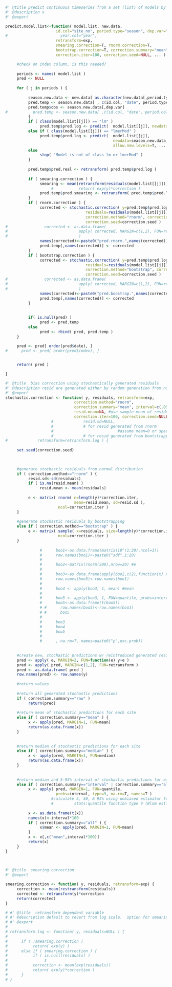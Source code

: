 


```r
#' @title predict continuous timeseries from a set (list) of models by period
#' @description x 
#' @export

predict.model.list<-function( model.list, new.data, 
                      id.col="site_no", period.type="season", dep.var="flow.mean",
#                       year.col="year", 
                      retransform=exp, 
                      smearing.correction=T, rnorm.correction=T,
                      bootstrap.correction=T, correction.summary="mean",
                      correction.iter=100, correction.seed=NULL, ... ) {

     #check on index column, is this needed?
     
     periods <- names( model.list )
     pred <- NULL
     
     for ( j in periods ) {
          
          season.new.data <- new.data[ as.character(new.data[,period.type])==j, ]
          pred.temp <- season.new.data[ , c(id.col, "date", period.type) ]
          pred.temp$obs <- season.new.data[,dep.var]
#           pred.temp <- season.new.data[ ,c(id.col, "date", period.col, year.col) ] 
          {
          if ( class(model.list[[j]]) == "lm" )
               pred.temp$pred.log <- predict(  model.list[[j]], newdata=season.new.data, ...  )
          else if ( class(model.list[[j]]) == "lmerMod" )
               pred.temp$pred.log <- predict(  model.list[[j]], 
                                               newdata=season.new.data, 
                                               allow.new.levels=T, ...  )
          else
               stop( "Model is not of class lm or lmerMod" )
          }
               
          pred.temp$pred.real <- retransform( pred.temp$pred.log )
          
          if ( smearing.correction ) {
               smearing <- mean(retransform(residuals(model.list[[j]])))
                    #           return( exp(y)*correction )
               pred.temp$pred.smearing <- retransform( pred.temp$pred.log )*smearing
          }
          if ( rnorm.correction ) {
               corrected <- stochastic.correction( y=pred.temp$pred.log, 
                                   residuals=residuals(model.list[[j]]),
                                   correction.method="rnorm", correction.summary="all",
                                   correction.seed=correction.seed )
#                corrected <- as.data.frame(
#                               apply( corrected, MARGIN=c(1,2), FUN=retransform )
#                               )
               names(corrected)<-paste0("pred.rnorm.",names(corrected))
               pred.temp[,names(corrected)] <- corrected
          }
          if ( bootstrap.correction ) {
               corrected <- stochastic.correction( y=pred.temp$pred.log, 
                                   residuals=residuals(model.list[[j]]),
                                   correction.method="bootstrap", correction.summary="all",
                                   correction.seed=correction.seed )
#                corrected <- as.data.frame(
#                               apply( corrected, MARGIN=c(1,2), FUN=retransform )
#                               )
               names(corrected)<-paste0("pred.boostrap.",names(corrected))
               pred.temp[,names(corrected)] <- corrected
          }
          
               
          if( is.null(pred) )
               pred <- pred.temp
          else 
               pred <- rbind( pred, pred.temp )
     }
     
     pred <- pred[ order(pred$date), ]
#      pred <- pred[ order(pred$index), ]


     return( pred )     

}

```

```r
#' @title  bias correction using stochastically generated residuals
#' @description resid are generated either by random generation from normal distribution, or bootstrapping observed residuals
#' @export
stochastic.correction <- function( y, residuals, retransform=exp,
                              correction.method="rnorm",                
                              correction.summary="mean", interval=c(.05, .5, .95), 
                              resid.mean=NA, #use sample mean of residuals, or force to zero?
                              correction.iter=100, correction.seed=NULL ) {  
                    #             resid.sd=NULL, 
                    #             # for resid generated from rnorm 
                    #                            #assume mean=0 or specify?
                    #             # for resid generated from bootstrapping
#             retransform=retransform.log ) {
          
     set.seed(correction.seed)
     
     

     #generate stochastic residuals from normal distribution
     if ( correction.method=="rnorm" ) {
          resid.sd<-sd(residuals)
          if ( is.na(resid.mean) )
               resid.mean <- mean(residuals)     
          
          e <- matrix( rnorm( n=length(y)*correction.iter, 
                              mean=resid.mean, sd=resid.sd ), 
                       ncol=correction.iter )
     }
     
     #generate stochastic residuals by bootstrapping
     else if ( correction.method=="bootstrap" ) {    
          e <- matrix( sample( x=residuals, size=length(y)*correction.iter, replace=T ), 
                       ncol=correction.iter )
     }
     
               #      boo1<-as.data.frame(matrix(10^(1:20),ncol=1))
               #      row.names(boo1)<-paste0("sdf",1:20)
               #      
               #      boo2<-matrix(rnorm(200),nrow=20) #e
               #      
               #      boo3<-as.data.frame(apply(boo2,c(2),function(x) x+boo1)) #pred
               #      row.names(boo3)<-row.names(boo1)
               #      
               #      boo4 <- apply(boo3, 1, mean) #mean
               #      
               #      boo5 <- apply(boo3, 1, FUN=quantile, probs=interval, type=9,na.rm=T)
               #      boo5<-as.data.frame(t(boo5))
               # #      row.names(boo5)<-row.names(boo1)
               # #      boo5
               #      
               #      boo3
               #      boo4
               #      boo5
               #      
               #      , na.rm=T, names=paste0("p",exc.prob))
     
     
     #create new, stochastic predictions w/ reintroduced generated residuals
     pred <- apply( e, MARGIN=2, FUN=function(e) y+e ) 
     pred <- apply( pred, MARGIN=c(1,2), FUN=retransform )
     pred <- as.data.frame( pred )
     row.names(pred) <- row.names(y)
     
     #return values
     
     #return all generated stochastic predictions
     if ( correction.summary=="raw" )
          return(pred)
     
     #return mean of stochastic predictions for each site
     else if ( correction.summary=="mean" ) {
          x <- apply(pred, MARGIN=1, FUN=mean)
          return(as.data.frame(x))
     }
          
     
     #return median of stochastic predictions for each site
     else if ( correction.summary=="median" ) {
          x <- apply(pred, MARGIN=1, FUN=median)
          return(as.data.frame(x))
     }
     
     
     #return median and 5-95% interval of stochastic predictions for each site
     else if ( correction.summary=="interval" | correction.summary=="all" ) {
          x <- apply( pred, MARGIN=1, FUN=quantile, 
                      probs=interval, type=9, na.rm=T, names=T )
                    #calculate 5, 50, & 95% using unbiased estimator for normal distrib.
                    #         stats:quantile function type 9 (Blom estimator)
                    
          x <- as.data.frame(t(x))
          names(x)<-interval*100
          if ( correction.summary=="all" ) {
               x$mean <- apply(pred, MARGIN=1, FUN=mean)
          }
          x <- x[,c("mean",interval*100)]
          return(x)          
     }
}
     
     
```

```r
#' @title  smearing correction
#' @export

smearing.correction <- function( y, residuals, retransform=exp) {
     correction <- mean(restransform(residuals))
     corrected <- retransform(y)*correction
     return(corrected)
}

```


```r
# #' @title  retransform dependent variable
# #' @description default to revert from log scale.  option for smearing bias correction
# #' @export
# 
# retransform.log <- function( y, residuals=NULL ) {
#      
#      if ( !smearing.correction )
#           return( exp(y) )
#      else if ( smearing.correction ) {
#           if ( is.null(residuals) )
#                s
#           correction <- mean(exp(residuals))
#           return( exp(y)*correction )
#      }
# }

```
